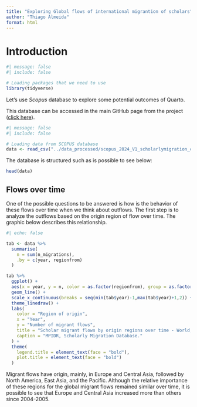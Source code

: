 ```yaml
---
title: "Exploring Global flows of international migrantion of scholars"
author: "Thiago Almeida"
format: html
---
```


# Introduction

```r
#| message: false
#| include: false

# Loading packages that we need to use
library(tidyverse)
```

Let's use *Scopus* database to explore some potential outcomes of Quarto.

This database can be accessed in the main GitHub page from the project ([click here](https://github.com/MPIDR/Global-flows-and-rates-of-international-migration-of-scholars)).

```r
#| message: false
#| include: false

# Loading data from SCOPUS database
data <- read_csv("../data_processed/scopus_2024_V1_scholarlymigration_countryflows_enriched.csv")

```

The database is structured such as is possible to see below:

```r
head(data)
```

## Flows over time

One of the possible questions to be answered is how is the behavior of these flows over time when we think about outflows. The first step is to analyze the outflows based on the origin region of flow over time. The graphic below describes this relationship.

```r
#| echo: false

tab <- data %>% 
  summarise(
    n = sum(n_migrations),
    .by = c(year, regionfrom)
  )

tab %>% 
  ggplot() +
  aes(x = year, y = n, color = as.factor(regionfrom), group = as.factor(regionfrom)) %>% 
  geom_line() +
  scale_x_continuous(breaks = seq(min(tab$year)-1,max(tab$year)+1,2)) +
  theme_linedraw() +
  labs(
    color = "Region of origin",
    x = "Year",
    y = "Number of migrant flows",
    title = "Scholar migrant flows by origin regions over time - World, 1998-2018.",
    caption = "MPIDR, Scholarly Migration Database."
  ) +
  theme(
    legend.title = element_text(face = "bold"),
    plot.title = element_text(face = "bold")
  )

```

Migrant flows have origin, mainly, in Europe and Central Asia, followed by North America, East Asia, and the Pacific. Although the relative importance of these regions for the global migrant flows remained similar over time, it is possible to see that Europe and Central Asia increased more than others since 2004-2005.